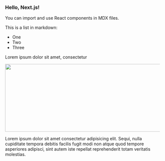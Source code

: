 
### Hello, Next.js!

You can import and use React components in MDX files.

This is a list in markdown:

- One
- Two
- Three

<p className="text-2xl font-bold">Lorem ipsum dolor sit amet, consectetur</p>

<Image src="/featured.png" alt="" height="220" width="560" />

Lorem ipsum dolor sit amet consectetur adipisicing elit. Sequi, nulla cupiditate
tempora debitis facilis fugit modi non atque quod tempore asperiores adipisci, sint
autem iste repellat reprehenderit totam veritatis molestias.

<Hero />

